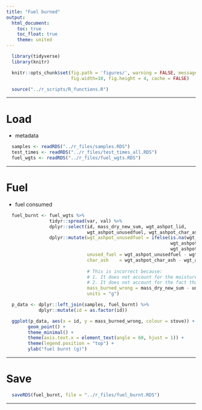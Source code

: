 ```yaml
---
title: "Fuel burned"
output:
  html_document:
    toc: true
    toc_float: true
    theme: united
---
```


```r
  library(tidyverse)
  library(knitr)
```

```r
  knitr::opts_chunk$set(fig.path = 'figures/', warning = FALSE, message = FALSE,
                        fig.width=10, fig.height = 4, cache = FALSE)
```

```r
  source("../r_scripts/R_functions.R")
```

---

# Load

* metadata

```r
  samples <- readRDS("../r_files/samples.RDS")
  test_times <- readRDS("../r_files/test_times_all.RDS")
  fuel_wgts <- readRDS("../r_files/fuel_wgts.RDS")
```


---

# Fuel

* fuel consumed

```r
  
  fuel_burnt <- fuel_wgts %>%
                tidyr::spread(var, val) %>%
                dplyr::select(id, mass_dry_new_sum, wgt_ashpot_lid, 
                              wgt_ashpot_unusedfuel, wgt_ashpot_char_ash) %>%
                dplyr::mutate(wgt_ashpot_unusedfuel = ifelse(is.na(wgt_ashpot_unusedfuel),
                                                             wgt_ashpot_lid,
                                                             wgt_ashpot_unusedfuel),
                              unused_fuel = wgt_ashpot_unusedfuel - wgt_ashpot_lid,
                              char_ash    = wgt_ashpot_char_ash - wgt_ashpot_unusedfuel,
                              
                              # This is incorrect because:
                              # 1. It does not account for the moisture content of the unburned fuel
                              # 2. It does not account for the fact that char != fuel
                              mass_burned_wrong = mass_dry_new_sum - unused_fuel - char_ash,
                              units = "g")
```

```r
  p_data <- dplyr::left_join(samples, fuel_burnt) %>%
            dplyr::mutate(id = as.factor(id))

  ggplot(p_data, aes(x = id, y = mass_burned_wrong, colour = stove)) +
        geom_point() +
        theme_minimal() + 
        theme(axis.text.x = element_text(angle = 60, hjust = 1)) +
        theme(legend.position = "top") +
        ylab("fuel burnt (g)")
```

---

# Save

```r
  saveRDS(fuel_burnt, file = "../r_files/fuel_burnt.RDS")
```

---


